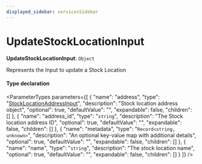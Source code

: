 ```yaml
---
displayed_sidebar: servicesSidebar
---
```



# UpdateStockLocationInput

 **UpdateStockLocationInput**: `Object`

Represents the Input to update a Stock Location

#### Type declaration

<ParameterTypes parameters={[
  {
    "name": "address",
    "type": "[StockLocationAddressInput](StockLocationAddressInput.mdx)",
    "description": "Stock location address object",
    "optional": true,
    "defaultValue": "",
    "expandable": false,
    "children": []
  },
  {
    "name": "address_id",
    "type": "`string`",
    "description": "The Stock location address ID",
    "optional": true,
    "defaultValue": "",
    "expandable": false,
    "children": []
  },
  {
    "name": "metadata",
    "type": "`Record<string, unknown>`",
    "description": "An optional key-value map with additional details",
    "optional": true,
    "defaultValue": "",
    "expandable": false,
    "children": []
  },
  {
    "name": "name",
    "type": "`string`",
    "description": "The stock location name",
    "optional": true,
    "defaultValue": "",
    "expandable": false,
    "children": []
  }
]} />
